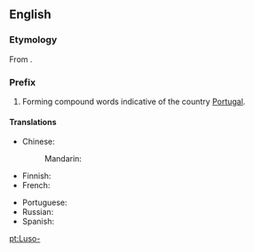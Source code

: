 {{also|luso-}}
==English==

===Etymology===
From {{etyl|la}} {{term|Lusitania|Lūsitānia|Portugal}}.

===Prefix===
{{infl|en|prefix|sort=luso}}

# Forming compound words indicative of the country [[Portugal]].

====Translations====
{{trans-top|relating to Portugal or Portuguese}}
* Chinese:
*: Mandarin: {{t|zh|葡|tr=Pú-|sc=Hani}}
* Finnish: {{t|fi|portugalilainen|alt=portugalilais-}}
* French: {{t|fr|luso-}}
{{trans-mid}}
* Portuguese: {{t|pt|luso-}}
* Russian: {{t|ru|португальско-|tr=portugál'sko-|sc=Cyrl}}
* Spanish: {{t|es|luso-}}
{{trans-bottom}}

[[pt:Luso-]]